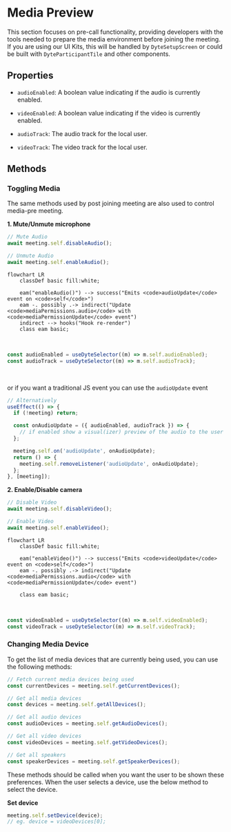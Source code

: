 # Media Preview

This section focuses on pre-call functionality, providing developers with the tools needed to prepare the media environment before joining the meeting. If you are using our UI Kits, this will be handled by `DyteSetupScreen` or could be built with `DyteParticipantTile` and other components.

## Properties

- `audioEnabled`: A <span className="tag-orange">boolean</span> value indicating if the audio is currently enabled.
- `videoEnabled`: A <span className="tag-orange">boolean</span> value indicating if the video is currently enabled.

- `audioTrack`: The audio track for the local user.
- `videoTrack`: The video track for the local user.

## Methods

### Toggling Media

The same methods used by post joining meeting are also used to control media-pre meeting.

**1. Mute/Unmute microphone**

```ts
// Mute Audio
await meeting.self.disableAudio();

// Unmute Audio
await meeting.self.enableAudio();
```

```mermaid
flowchart LR
    classDef basic fill:white;

    eam("enableAudio()") --> success("Emits <code>audioUpdate</code> event on <code>self</code>")
    eam -. possibly .-> indirect("Update <code>mediaPermissions.audio</code> with <code>mediaPermissionUpdate</code> event")
    indirect --> hooks("Hook re-render")
    class eam basic;
```

<br />

```ts
const audioEnabled = useDyteSelector((m) => m.self.audioEnabled);
const audioTrack = useDyteSelector((m) => m.self.audioTrack);
```

<br />

or if you want a traditional JS event you can use the `audioUpdate` event

```ts
// Alternatively
useEffect(() => {
  if (!meeting) return;

  const onAudioUpdate = ({ audioEnabled, audioTrack }) => {
    // if enabled show a visual(izer) preview of the audio to the user
  };

  meeting.self.on('audioUpdate', onAudioUpdate);
  return () => {
    meeting.self.removeListener('audioUpdate', onAudioUpdate);
  };
}, [meeting]);
```

**2. Enable/Disable camera**

```ts
// Disable Video
await meeting.self.disableVideo();

// Enable Video
await meeting.self.enableVideo();
```

```mermaid
flowchart LR
    classDef basic fill:white;

    eam("enableVideo()") --> success("Emits <code>videoUpdate</code> event on <code>self</code>")
    eam -. possibly .-> indirect("Update <code>mediaPermissions.audio</code> with <code>mediaPermissionUpdate</code> event")

    class eam basic;
```

<br />

```ts
const videoEnabled = useDyteSelector((m) => m.self.videoEnabled);
const videoTrack = useDyteSelector((m) => m.self.videoTrack);
```

### Changing Media Device

To get the list of media devices that are currently being used, you can
use the following methods:

```ts
// Fetch current media devices being used
const currentDevices = meeting.self.getCurrentDevices();
```

```js
// Get all media devices
const devices = meeting.self.getAllDevices();

// Get all audio devices
const audioDevices = meeting.self.getAudioDevices();

// Get all video devices
const videoDevices = meeting.self.getVideoDevices();

// Get all speakers
const speakerDevices = meeting.self.getSpeakerDevices();
```

These methods should be called when you want the user to be shown these preferences. When the user selects a device, use the below method to select the device.

**Set device**

```js
meeting.self.setDevice(device);
// eg. device = videoDevices[0];
```

